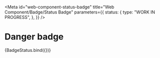 <!-- @license CC0-1.0 -->


<Meta
  id="web-component-status-badge"
  title="Web Component/Badge/Status Badge"
  parameters={{
    status: {
      type: "WORK IN PROGRESS",
    },
  }}
/>

# Danger badge

<Canvas>
  <Story
    name="--danger"
    args={{
      status: "danger",
      textContent: "danger",
    }}
  >
    {BadgeStatus.bind({})}
  </Story>
</Canvas>
